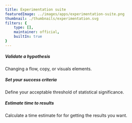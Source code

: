 ```yaml
---
title: Experimentation suite
featuredImage: ../images/apps/experimentation-suite.png
thumbnail: ./thumbnails/experimentation.svg
filters: {
    type: [],
    maintainer: official,
    builtIn: true
}
---
```


<Section
    divider={false}
    title="Test changes in production with a suite that makes it easy to get the results you want."
    size="full"
    cols={3}
>
    <div>
        <h5>Validate a hypothesis</h5>
        <p>Changing a flow, copy, or visuals elements.</p>
    </div>
    <div>
        <h5>Set your success criteria</h5>
        <p>Define your acceptable threshold of statistical significance.</p>
    </div>
    <div>
        <h5>Estimate time to results</h5>
        <p>Calculate a time estimate for for getting the results you want.</p>
    </div>
</Section>

<TutorialsSlider topic="experimentation" />

<Section divider={false}>
    <Quote
        imageSource="/images/customers/taric.jpg"
        size="md"
        name="Taric Santos de Andrade"
        title="Product Manager, Vendasta"
        quote={`"I'm always trying to find the next experiment to run with PostHog. Every day, I'm checking reports and trying to push the boundaries by testing new hypotheses."`}
    />
</Section>
